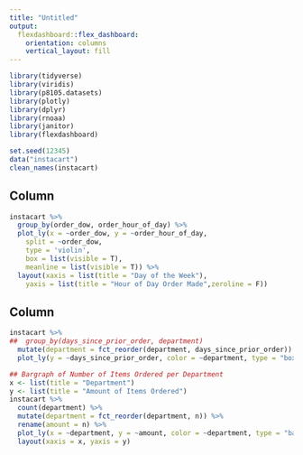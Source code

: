 ```yaml
---
title: "Untitled"
output: 
  flexdashboard::flex_dashboard:
    orientation: columns
    vertical_layout: fill
---
```

```r
library(tidyverse)
library(viridis)
library(p8105.datasets)
library(plotly)
library(dplyr)
library(rnoaa)
library(janitor)
library(flexdashboard)
```
```r
set.seed(12345)
data("instacart")
clean_names(instacart)
```
Column {data-width=650}
-----------------------------------------------------------------------
```r
instacart %>%
  group_by(order_dow, order_hour_of_day) %>%
  plot_ly(x = ~order_dow, y = ~order_hour_of_day,
    split = ~order_dow,
    type = 'violin',
    box = list(visible = T),
    meanline = list(visible = T)) %>% 
  layout(xaxis = list(title = "Day of the Week"),
    yaxis = list(title = "Hour of Day Order Made",zeroline = F))
```
Column {data-width=350}
-----------------------------------------------------------------------
```r
instacart %>%
##  group_by(days_since_prior_order, department) 
  mutate(department = fct_reorder(department, days_since_prior_order)) %>%
  plot_ly(y = ~days_since_prior_order, color = ~department, type = "box", colors = "Set2")
```

```r
## Bargraph of Number of Items Ordered per Department
x <- list(title = "Department")
y <- list(title = "Amount of Items Ordered")
instacart %>%
  count(department) %>% 
  mutate(department = fct_reorder(department, n)) %>% 
  rename(amount = n) %>%
  plot_ly(x = ~department, y = ~amount, color = ~department, type = "bar") %>%
  layout(xaxis = x, yaxis = y)
```